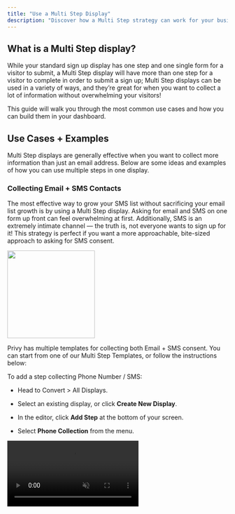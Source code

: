 ```yaml
---
title: "Use a Multi Step Display"
description: "Discover how a Multi Step strategy can work for your business, explore use cases, and learn how to build one in your dashboard."
---
```


## What is a Multi Step display?

While your standard sign up display has one step and one single form for a visitor to submit, a Multi Step display will have more than one step for a visitor to complete in order to submit a sign up; Multi Step displays can be used in a variety of ways, and they’re great for when you want to collect a lot of information without overwhelming your visitors! 

This guide will walk you through the most common use cases and how you can build them in your dashboard.

## Use Cases + Examples

Multi Step displays are generally effective when you want to collect more information than just an email address. Below are some ideas and examples of how you can use multiple steps in one display.

### Collecting Email + SMS Contacts

The most effective way to grow your SMS list without sacrificing your email list growth is by using a Multi Step display. Asking for email and SMS on one form up front can feel overwhelming at first. Additionally, SMS is an extremely intimate channel — the truth is, not everyone wants to sign up for it! This strategy is perfect if you want a more approachable, bite-sized approach to asking for SMS consent.

<img height="200" src="/images/strategy-guides/multistep-sms-example.png" />

Privy has multiple templates for collecting both Email + SMS consent. You can start from one of our Multi Step Templates, or follow the instructions below:

To add a step collecting Phone Number / SMS:

* Head to Convert > All Displays.

* Select an existing display, or click **Create New Display**.

* In the editor, click **Add Step** at the bottom of your screen.

* Select **Phone Collection** from the menu.

<video autoPlay muted loop playsInline className="add-sms-step" src="/images/strategy-guides/multistep-add-sms.mp4" />

Customize the appearance as needed and make sure your steps are in the correct order (you can drag and drop them to reorder, if needed). For this strategy, it’s recommended that you ask for email first, then SMS second. **Save** your changes.

<Tip>
  Use the **Match Styles** functionality to copy over the layout, colors, images, fonts, and styles from your existing step(s) to save time!
</Tip>

If you want the phone number step to be optional, select the phone form field element on your display and uncheck the “Required” checkbox in the settings on the right:

<img height="200" src="/images/strategy-guides/multistep-sms-required.png" />

### Collecting Custom Fields

You can collect custom fields on your displays by adding a Mini Quiz, Checkboxes, or Radio Buttons. Collecting custom fields can help you gather helpful insights, such as shopping preferences, that you can use to build segments with in the future. More often than not, these are most effective when used on their own dedicated step so that they’re the star of the show!

<img height="200" src="/images/strategy-guides/multistep-checkbox-example.png" />

To add a Mini Quiz, Checkbox, or Radio Button to your display:

* Head to Convert > All Displays.

* Select an existing display, or **Create New Display**.

* Click **Add Step** at the bottom of the display builder and select either **Mini Quiz**, **Checkbox**, or **Radio Button** from the menu.

<video autoPlay muted loop playsInline className="add-radio-button-step" src="/images/strategy-guides/multistep-add-radio-button.mp4" />

Customize the appearance and your custom field options, make sure your display steps are in the desired order, and **Save**.

<Tip>
  Use the **Match Styles** functionality to copy over the layout, colors, images, fonts, and styles from your existing step(s) to save time!
</Tip>

### Using a Micro-decision

A micro-decision is a strategy which prompts the visitor to select whether or not they want to proceed with signing up for your offer. Instead of immediately asking for their email and phone number, the first thing they’d see is a screen asking if they want to sign up for a discount on their first order; they can accept the offer and be taken to the next step, or decline and close the display.

<img height="200" src="/images/strategy-guides/multistep-microdecision-example.png" />

To add a micro-decision to your display:

* Head to Convert > All Displays.

* Select an existing display, or **Create New Display**.

* Click **Add Step** at the bottom of the display builder and select **Blank Step**.

* Add 1 Text Box and 2 Buttons.

  * Select your first button and edit the on-click action to **Transition to: next display.** Edit the text to reflect a visitor accepting your offer.

  * Select your second button and edit the on-click action to **Close Display.** Edit the text to reflect a visitor declining the offer.

<video autoPlay muted loop playsInline className="add-blank-step" src="/images/strategy-guides/multistep-add-microdecision.mp4" />

<Tip>
  Quickly copy over your font and button styles from your other steps by clicking on your display and selecting the **Match Styles** functionality.
</Tip>